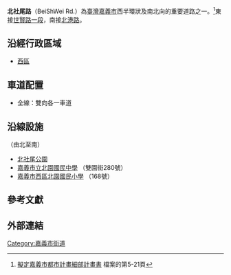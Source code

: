 {{Infobox TwRoad2|
|code=
|name=北社尾路
|eng_name=BeiSheWei Road
|level=市區道路
|length=
|start=[[世賢路|世賢路一段]]
|end=[[北港路_(臺灣)|北港路]]
|junction=[[賢達路|賢達路]]
}}

'''北社尾路'''（BeiShWei Rd.）為[[臺灣|臺灣]][[嘉義市|嘉義市]]西半環狀及南北向的重要道路之一。<ref>[http://www.v523.tw/upload/fileUrl/2015-08/03/2d35e98e-7c47-46bf-8c05-545ca82ad03e.pdf 擬定嘉義市都市計畫細部計畫書] {{Wayback|url=http://www.v523.tw/upload/fileUrl/2015-08/03/2d35e98e-7c47-46bf-8c05-545ca82ad03e.pdf |date=20210428082823 }}檔案的第5-21頁</ref>東接[[世賢路|世賢路一段]]，南接[[北港路_(臺灣)|北港路]]。
==沿經行政區域==
*[[西區_(嘉義市)|西區]]

==車道配置==
*全線：雙向各一車道

== 沿線設施 ==
（由北至南）
*[[北社尾公園|北社尾公園]]
*[https://school.cy.edu.tw/nss/s/pyjhweb/index 嘉義市立北園國民中學] {{Wayback|url=https://school.cy.edu.tw/nss/s/pyjhweb/index |date=20210428082825 }}（雙園街280號）
*[https://school.cy.edu.tw/nss/s/pyesweb/index 嘉義市西區北園國民小學] {{Wayback|url=https://school.cy.edu.tw/nss/s/pyesweb/index |date=20210428082824 }}（168號）

==參考文獻==
{{reflist}}

==外部連結==
{{嘉義市重要道路}}
{{TW-road-stub}}
{{DEFAULTSORT:Beishewei Road}}
[[Category:嘉義市街道|Category:嘉義市街道]]